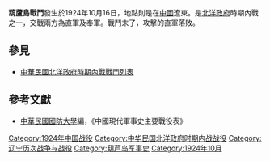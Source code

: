 {{Infobox Military Conflict|
campaign=|
image=|
caption=|
conflict=葫蘆島戰鬥|
date=1924年10月16日|
place=[[中國|中國]]遼東|
result=直軍落敗|
combatant1=直軍|
combatant2=奉軍| 
commander1=吳佩孚、溫樹德（海軍）|
commander2=奉軍（連同航空隊）|
strength1=|
strength2=|
casualties1=|
casualties2=|
}}
'''葫蘆島戰鬥'''發生於1924年10月16日，地點則是在[[中國|中國]]遼東。是[[北洋政府|北洋政府]]時期內戰之一，交戰兩方為直軍及奉軍。戰鬥末了，攻擊的直軍落敗。
==參見==
*[[中華民國北洋政府時期內戰戰鬥列表|中華民國北洋政府時期內戰戰鬥列表]]
==參考文獻==
*[[中華民國|中華民國]][[國防大學_(臺灣)|國防大學]]編，《中國現代軍事史主要戰役表》

[[Category:1924年中国战役|Category:1924年中国战役]]
[[Category:中华民国北洋政府时期内战战役|Category:中华民国北洋政府时期内战战役]]
[[Category:辽宁历次战争与战役|Category:辽宁历次战争与战役]]
[[Category:葫芦岛军事史|Category:葫芦岛军事史]]
[[Category:1924年10月|Category:1924年10月]]
